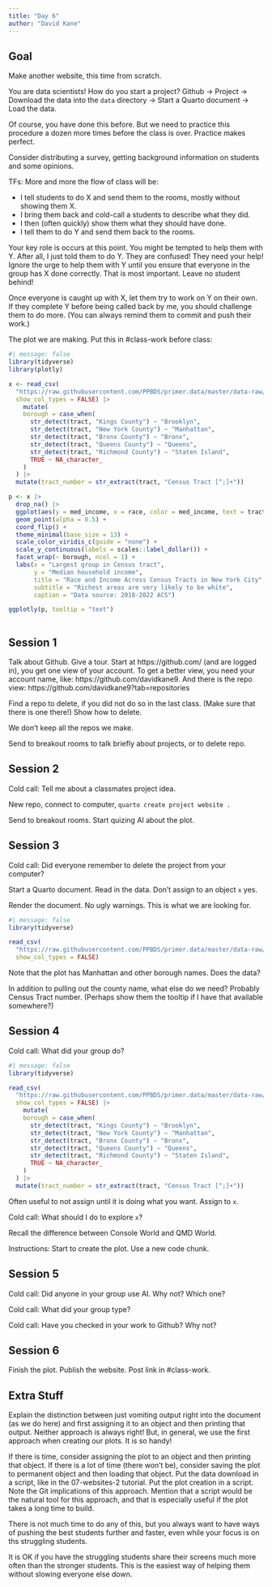 ```yaml
---
title: "Day 6"
author: "David Kane"
---
```


## Goal

Make another website, this time from scratch.

You are data scientists! How do you start a project? Github -> Project -> Download the data into the `data` directory -> Start a Quarto document -> Load the data.

Of course, you have done this before. But we need to practice this procedure a dozen more times before the class is over. Practice makes perfect.


Consider distributing a survey, getting background information on students and some opinions.

TFs: More and more the flow of class will be:

  * I tell students to do X and send them to the rooms, mostly without showing them X.
  * I bring them back and cold-call a students to describe what they did.
  * I then (often quickly) show them what they should have done.
  * I tell them to do Y and send them back to the rooms.
  
Your key role is occurs at this point. You might be tempted to help them with Y. After all, I just told them to do Y. They are confused! They need your help! Ignore the urge to help them with Y until you ensure that everyone in the group has X done correctly. That is most important. Leave no student behind! 

Once everyone is caught up with X, let them try to work on Y on their own. If they complete Y before being called back by me, you should challenge them to do more. (You can always remind them to commit and push their work.) 


The plot we are making. Put this in #class-work before class:

```r
#| message: false
library(tidyverse)
library(plotly)

x <- read_csv(
  "https://raw.githubusercontent.com/PPBDS/primer.data/master/data-raw/nyc_tracts.csv", 
  show_col_types = FALSE) |> 
    mutate(
    borough = case_when(
      str_detect(tract, "Kings County") ~ "Brooklyn",
      str_detect(tract, "New York County") ~ "Manhattan", 
      str_detect(tract, "Bronx County") ~ "Bronx",
      str_detect(tract, "Queens County") ~ "Queens",
      str_detect(tract, "Richmond County") ~ "Staten Island",
      TRUE ~ NA_character_
    )
  ) |> 
  mutate(tract_number = str_extract(tract, "Census Tract [^;]+"))

p <- x |> 
  drop_na() |>
  ggplot(aes(y = med_income, x = race, color = med_income, text = tract_number)) +
  geom_point(alpha = 0.5) + 
  coord_flip() + 
  theme_minimal(base_size = 13) + 
  scale_color_viridis_c(guide = "none") + 
  scale_y_continuous(labels = scales::label_dollar()) + 
  facet_wrap(~ borough, ncol = 1) +
  labs(x = "Largest group in Census tract", 
       y = "Median household income", 
       title = "Race and Income Across Census Tracts in New York City", 
       subtitle = "Richest areas are very likely to be white", 
       caption = "Data source: 2018-2022 ACS")

ggplotly(p, tooltip = "text")
  
```


## Session 1

Talk about Github. Give a tour. Start at https://github.com/ (and are logged in), you get one view of your account. To get a better view, you need your account name, like: https://github.com/davidkane9. And there is the repo view: https://github.com/davidkane9?tab=repositories

Find a repo to delete, if you did not do so in the last class. (Make sure that there is one there!) Show how to delete.

We don't keep all the repos we make. 

Send to breakout rooms to talk briefly about projects, or to delete repo.

## Session 2

Cold call: Tell me about a classmates project idea.

New repo, connect to computer, `quarto create project website .`

Send to breakout rooms. Start quizing AI about the plot.

## Session 3

Cold call: Did everyone remember to delete the project from your computer?

Start a Quarto document. Read in the data. Don't assign to an object `x` yes.

Render the document. No ugly warnings. This is what we are looking for.

```r
#| message: false
library(tidyverse)

read_csv(
  "https://raw.githubusercontent.com/PPBDS/primer.data/master/data-raw/nyc_tracts.csv", 
  show_col_types = FALSE)
```

Note that the plot has Manhattan and other borough names. Does the data? 

In addition to pulling out the county name, what else do we need? Probably Census Tract number. (Perhaps show them the tooltip if I have that available somewhere?)

## Session 4

Cold call: What did your group do?


```r
#| message: false
library(tidyverse)

read_csv(
  "https://raw.githubusercontent.com/PPBDS/primer.data/master/data-raw/nyc_tracts.csv", 
  show_col_types = FALSE) |> 
    mutate(
    borough = case_when(
      str_detect(tract, "Kings County") ~ "Brooklyn",
      str_detect(tract, "New York County") ~ "Manhattan", 
      str_detect(tract, "Bronx County") ~ "Bronx",
      str_detect(tract, "Queens County") ~ "Queens",
      str_detect(tract, "Richmond County") ~ "Staten Island",
      TRUE ~ NA_character_
    )
  ) |> 
  mutate(tract_number = str_extract(tract, "Census Tract [^;]+"))

```

Often useful to not assign until it is doing what you want. Assign to `x`.

Cold call: What should I do to explore `x`?

Recall the difference between Console World and QMD World.

Instructions: Start to create the plot. Use a new code chunk.

## Session 5

Cold call: Did anyone in your group use AI. Why not? Which one?

Cold call: What did your group type?

Cold call: Have you checked in your work to Github? Why not?

## Session 6

Finish the plot. Publish the website. Post link in #class-work.

## Extra Stuff

Explain the distinction between just vomiting output right into the document (as we do here) and first assigning it to an object and then printing that output. Neither approach is always right! But, in general, we use the first approach when creating our plots. It is so handy!

If there is time, consider assigning the plot to an object and then printing that object. If there is a lot of time (there won't be), consider saving the plot to permanent object and then loading that object. Put the data download in a script, like in the 07-websites-2 tutorial. Put the plot creation in a script. Note the Git implications of this approach. Mention that a script would be the natural tool for this approach, and that is especially useful if the plot takes a long time to build.

There is not much time to do any of this, but you always want to have ways of pushing the best students further and faster, even while your focus is on ths struggling students.

It is OK if you have the struggling students share their screens much more often than the stronger students. This is the easiest way of helping them without slowing everyone else down.




